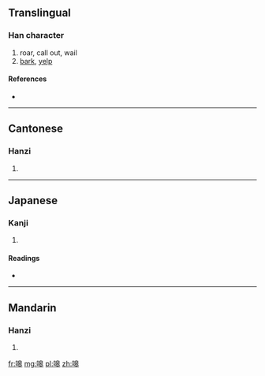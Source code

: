 ==Translingual==

===Han character===
{{Han char|rn=30|rad=口|as=10|sn=13|four=6604<sub>3</sub>|canj=口竹日十 (RHAJ)}}

# roar, call out, wail
# [[bark]], [[yelp]]

====References====
* {{Han ref|kx=0204.111|dkj=04133|hdz=10668.130|uh=55E5|ud=21989|bh=B6E7|bd=46823}}

----

==Cantonese==

===Hanzi===
{{yue-hanzi|jyut=|y=hou4}}

# {{defn|lang=yue|sort=口10}}

----

==Japanese==

===Kanji===
{{ja-kanji|grade=|rs=口10}}

# {{defn|lang=ja|sort=口10}}

====Readings====
* {{ja-readings|on=[[こう]] (kō)|kun=}}

----

==Mandarin==

===Hanzi===
{{cmn-hanzi|pin=[[háo]] ([[hao2]])|wg=hao<sup>2</sup>}}

# {{defn|lang=cmn|sort=口10}}

[[fr:嗥]]
[[mg:嗥]]
[[pl:嗥]]
[[zh:嗥]]